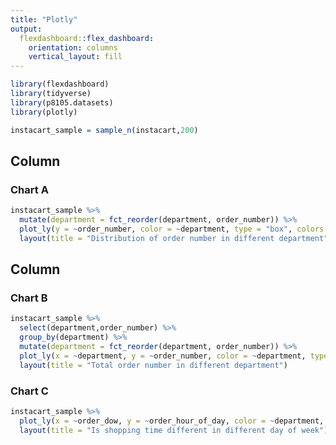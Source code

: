 ```yaml
---
title: "Plotly"
output: 
  flexdashboard::flex_dashboard:
    orientation: columns
    vertical_layout: fill
---
```


```r
library(flexdashboard)
library(tidyverse)
library(p8105.datasets)
library(plotly)
```

```r
instacart_sample = sample_n(instacart,200)
```

Column {data-width=650}
-----------------------------------------------------------------------

### Chart A

```r
instacart_sample %>% 
  mutate(department = fct_reorder(department, order_number)) %>% 
  plot_ly(y = ~order_number, color = ~department, type = "box", colors = "viridis") %>% 
  layout(title = "Distribution of order number in different department")
```

Column {data-width=350}
-----------------------------------------------------------------------

### Chart B

```r
instacart_sample %>% 
  select(department,order_number) %>% 
  group_by(department) %>% 
  mutate(department = fct_reorder(department, order_number)) %>% 
  plot_ly(x = ~department, y = ~order_number, color = ~department, type = "bar", colors = "viridis") %>% 
  layout(title = "Total order number in different department")
```

### Chart C

```r
instacart_sample %>% 
  plot_ly(x = ~order_dow, y = ~order_hour_of_day, color = ~department, type = "scatter", mode = "markers", alpha = 1) %>%
  layout(title = "Is shopping time different in different day of week")
```


